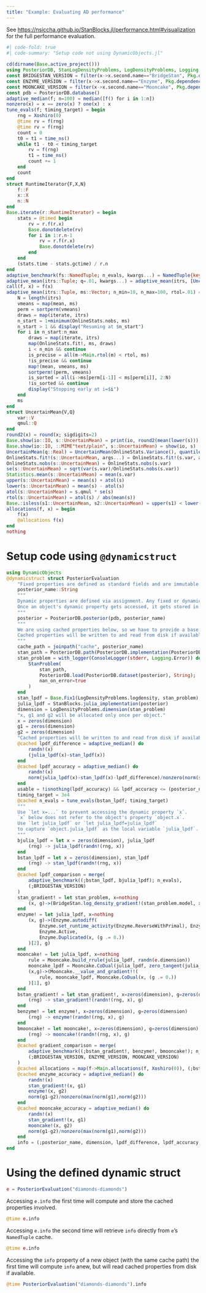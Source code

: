 ```yaml
---
title: "Example: Evaluating AD performance"
---
```


See [https://nsiccha.github.io/StanBlocks.jl/performance.html#visualization](https://nsiccha.github.io/StanBlocks.jl/performance.html#visualization) for the full performance evaluation. 

```julia
#| code-fold: true
#| code-summary: "Setup code not using DynamicObjects.jl"
 
cd(dirname(Base.active_project()))
using PosteriorDB, StanLogDensityProblems, LogDensityProblems, Logging, Random, StanBlocks, Statistics, LinearAlgebra, Chairmarks, Pkg, OnlineStats, Distributions, BridgeStan, Enzyme, Mooncake
const BRIDGESTAN_VERSION = filter(x->x.second.name=="BridgeStan", Pkg.dependencies()) |> x->first(x)[2].version
const ENZYME_VERSION = filter(x->x.second.name=="Enzyme", Pkg.dependencies()) |> x->first(x)[2].version
const MOONCAKE_VERSION = filter(x->x.second.name=="Mooncake", Pkg.dependencies()) |> x->first(x)[2].version
const pdb = PosteriorDB.database()
adaptive_median(f; n=100) = median([f() for i in 1:n])
nonzero(x) = x == zero(x) ? one(x) : x
tune_evals(f; timing_target) = begin 
    rng = Xoshiro(0)
    @time rv = f(rng)
    @time rv = f(rng)
    count = 0
    t0 = t1 = time_ns()
    while t1 - t0 < timing_target
        rv = f(rng)
        t1 = time_ns()
        count += 1
    end
    count 
end
struct RuntimeIterator{F,X,N}
    f::F
    x::X
    n::N
end
Base.iterate(r::RuntimeIterator) = begin 
    stats = @timed begin
        rv = r.f(r.x)
        Base.donotdelete(rv)
        for i in 1:r.n-1
            rv = r.f(r.x)
            Base.donotdelete(rv)
        end
    end
    (stats.time - stats.gctime) / r.n
end
adaptive_benchmark(fs::NamedTuple; n_evals, kwargs...) = NamedTuple{keys(fs)}(adaptive_mean(map(f->RuntimeIterator(f, Xoshiro(0), n_evals), values(fs)); kwargs...))
adaptive_mean(itrs::Tuple; q=.01, kwargs...) = adaptive_mean(itrs, [UncertainMean(q) for itr in itrs]; kwargs...)
call(f, x) = f(x)
adaptive_mean(itrs::Tuple, ms::Vector; n_min=10, n_max=100, rtol=.01) = begin 
    N = length(itrs)
    vmeans = map(mean, ms)
    perm = sortperm(vmeans)
    draws = map(iterate, itrs)
    n_start = 1+minimum(OnlineStats.nobs, ms)
    n_start > 1 && display("Resuming at $n_start")
    for i in n_start:n_max
        draws = map(iterate, itrs)
        map(OnlineStats.fit!, ms, draws)
        i < n_min && continue
        is_precise = all(m->Main.rtol(m) < rtol, ms)
        !is_precise && continue
        map!(mean, vmeans, ms)
        sortperm!(perm, vmeans)
        is_sorted = all(i->ms[perm[i-1]] < ms[perm[i]], 2:N)
        !is_sorted && continue
        display("Stopping early at i=$i")
    end
    ms
end
struct UncertainMean{V,Q}
    var::V
    qmul::Q
end
round2(x) = round(x; sigdigits=2)
Base.show(io::IO, s::UncertainMean) = print(io, round2(mean(lower(s))), rtol(s) < .05 ? "" : " ± $(round2(atol(s)))", " (via ", OnlineStats.nobs(s), " evaluations)")
Base.show(io::IO, ::MIME"text/plain", s::UncertainMean) = show(io, s)
UncertainMean(q::Real) = UncertainMean(OnlineStats.Variance(), quantile(Normal(), 1-q))
OnlineStats.fit!(s::UncertainMean, args...) = OnlineStats.fit!(s.var, args...)
OnlineStats.nobs(s::UncertainMean) = OnlineStats.nobs(s.var)
se(s::UncertainMean) = sqrt(var(s.var)/OnlineStats.nobs(s.var))
Statistics.mean(s::UncertainMean) = mean(s.var)
upper(s::UncertainMean) = mean(s) + atol(s)
lower(s::UncertainMean) = mean(s) - atol(s)
atol(s::UncertainMean) = s.qmul * se(s)
rtol(s::UncertainMean) = atol(s) / abs(mean(s))
Base.:isless(s1::UncertainMean, s2::UncertainMean) = upper(s1) < lower(s2) ? true : false
allocations(f, x) = begin 
    f(x)
    @allocations f(x)
end
nothing
```

# Setup code using `@dynamicstruct`
```julia
using DynamicObjects
@dynamicstruct struct PosteriorEvaluation
    "Fixed properties are defined as standard fields and are immutable."
    posterior_name::String
    """
    Dynamic properties are defined via assignment. Any fixed or dynamic property is directly accessible via its name.
    Once an object's dynamic property gets accessed, it gets stored in a mutable NamedTuple belonging to that object. 
    """
    posterior = PosteriorDB.posterior(pdb, posterior_name)
    """
    We are using cached properties below, so we have to provide a base `cache_path`.
    Cached properties will be written to and read from disk if available.
    """
    cache_path = joinpath("cache", posterior_name)
    stan_path = PosteriorDB.path(PosteriorDB.implementation(PosteriorDB.model(posterior), "stan"))
    stan_problem = with_logger(ConsoleLogger(stderr, Logging.Error)) do 
        StanProblem(
            stan_path, 
            PosteriorDB.load(PosteriorDB.dataset(posterior), String);
            nan_on_error=true
        )
    end
    stan_lpdf = Base.Fix1(LogDensityProblems.logdensity, stan_problem)
    julia_lpdf = StanBlocks.julia_implementation(posterior)
    dimension = LogDensityProblems.dimension(stan_problem)
    "x, g1 and g2 will be allocated only once per object."
    x = zeros(dimension)
    g1 = zeros(dimension)
    g2 = zeros(dimension)
    "Cached properties will be written to and read from disk if available."
    @cached lpdf_difference = adaptive_median() do 
        randn!(x)
        (julia_lpdf(x)-stan_lpdf(x))
    end
    @cached lpdf_accuracy = adaptive_median() do 
        randn!(x)
        norm(julia_lpdf(x)-stan_lpdf(x)-lpdf_difference)/nonzero(norm(stan_lpdf(x)))
    end
    usable = !isnothing(lpdf_accuracy) && lpdf_accuracy <= (posterior_name in ("sir-sir","one_comp_mm_elim_abs-one_comp_mm_elim_abs", "soil_carbon-soil_incubation", "hudson_lynx_hare-lotka_volterra") ? 1e-4 : 1e-8)
    timing_target = 3e4
    @cached n_evals = tune_evals(bstan_lpdf; timing_target)
    """
    Use `let x=...` to prevent accessing the dynamic property `x`. 
    `x` below does not refer to the object's property `object.x`.
    Use `let julia_lpdf` or `let julia_lpdf=julia_lpdf` 
    to capture `object.julia_lpdf` as the local variable `julia_lpdf`.
    """
    bjulia_lpdf = let x = zeros(dimension), julia_lpdf 
        (rng) -> julia_lpdf(randn!(rng, x))
    end
    bstan_lpdf = let x = zeros(dimension), stan_lpdf 
        (rng) -> stan_lpdf(randn!(rng, x))
    end
    @cached lpdf_comparison = merge(
        adaptive_benchmark((;bstan_lpdf, bjulia_lpdf); n_evals),
        (;BRIDGESTAN_VERSION)
    )
    stan_gradient! = let stan_problem, x=nothing
        (x, g)->(BridgeStan.log_density_gradient!(stan_problem.model, x, g))
    end
    enzyme! = let julia_lpdf, x=nothing
        (x, g)->(Enzyme.autodiff(
            Enzyme.set_runtime_activity(Enzyme.ReverseWithPrimal), Enzyme.Const(julia_lpdf), 
            Enzyme.Active, 
            Enzyme.Duplicated(x, (g .= 0.))
        )[2], g)
    end
    mooncake! = let julia_lpdf, x=nothing
        rule = Mooncake.build_rrule(julia_lpdf, randn(e.dimension))
        mooncake_lpdf = Mooncake.CoDual(julia_lpdf, zero_tangent(julia_lpdf))
        (x,g)->(Mooncake.__value_and_gradient!!(
            rule, mooncake_lpdf, Mooncake.CoDual(x, (g .= 0.))
        )[1], g)
    end
    bstan_gradient! = let stan_gradient!, x=zeros(dimension), g=zeros(dimension) 
        (rng) -> stan_gradient!(randn!(rng, x), g)
    end
    benzyme! = let enzyme!, x=zeros(dimension), g=zeros(dimension) 
        (rng) -> enzyme!(randn!(rng, x), g)
    end
    bmooncake! = let mooncake!, x=zeros(dimension), g=zeros(dimension) 
        (rng) -> mooncake!(randn!(rng, x), g)
    end
    @cached gradient_comparison = merge(
        adaptive_benchmark((;bstan_gradient!, benzyme!, bmooncake!); n_evals),
        (;BRIDGESTAN_VERSION, ENZYME_VERSION, MOONCAKE_VERSION)
    )
    @cached allocations = map(f->Main.allocations(f, Xoshiro(0)), (;bstan_lpdf, bjulia_lpdf, bstan_gradient!, benzyme!, bmooncake!))
    @cached enzyme_accuracy = adaptive_median() do 
        randn!(x)
        stan_gradient!(x, g1)
        enzyme!(x, g2)
        norm(g1-g2)/nonzero(max(norm(g1),norm(g2)))
    end
    @cached mooncake_accuracy = adaptive_median() do 
        randn!(x)
        stan_gradient!(x, g1)
        mooncake!(x, g2)
        norm(g1-g2)/nonzero(max(norm(g1),norm(g2)))
    end
    info = (;posterior_name, dimension, lpdf_difference, lpdf_accuracy, usable, enzyme_accuracy, mooncake_accuracy, lpdf_comparison, gradient_comparison)
end
```
# Using the defined dynamic struct

```julia
e = PosteriorEvaluation("diamonds-diamonds")
```
Accessing `e.info` the first time will compute and store the cached properties involved.
```julia
@time e.info
```
Accessing `e.info` the second time will retrieve `info` directly from `e`'s `NamedTuple` cache.
```julia
@time e.info
```
Accessing the `info` property of a new object (with the same cache path) the first time will compute `info` anew, but will read cached properties from disk if available.
```julia
@time PosteriorEvaluation("diamonds-diamonds").info 
```